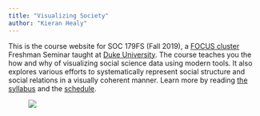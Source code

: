 ```yaml
---
title: "Visualizing Society"
author: "Kieran Healy"
---
```


[^courseinfo]: {-}
  `r blogdown::shortcode("courseinfo")`

This is the course website for SOC 179FS (Fall 2019), a [FOCUS cluster](https://focus.duke.edu/focus-program) Freshman Seminar taught at [Duke University](http://duke.edu). The course teaches you the how and why of visualizing social science data using modern tools. It also explores various efforts to systematically represent social structure and social relations in a visually coherent manner. Learn more by reading [the syllabus](syllabus/) and the [schedule](schedule/).

<figure>
[![](/images/vax-excerpt.png)](/images/vax-excerpt.png)
</figure>

